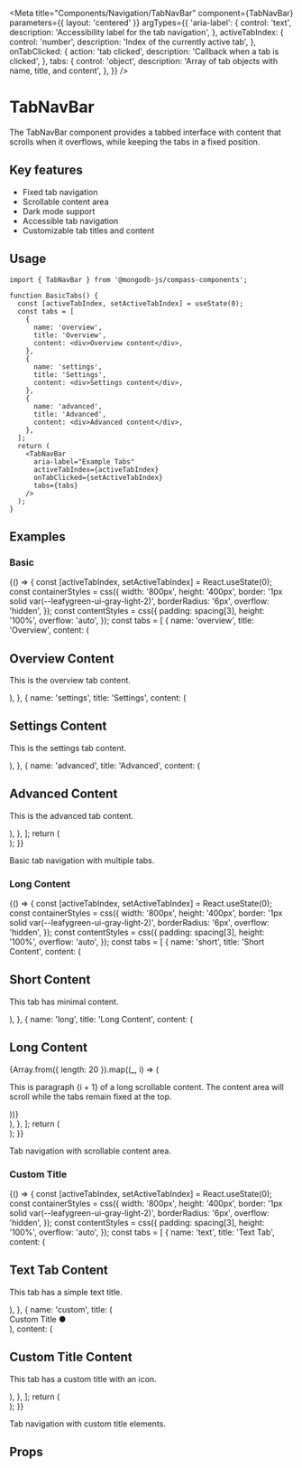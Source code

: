 
<Meta
  title="Components/Navigation/TabNavBar"
  component={TabNavBar}
  parameters={{ layout: 'centered' }}
  argTypes={{
    'aria-label': {
      control: 'text',
      description: 'Accessibility label for the tab navigation',
    },
    activeTabIndex: {
      control: 'number',
      description: 'Index of the currently active tab',
    },
    onTabClicked: {
      action: 'tab clicked',
      description: 'Callback when a tab is clicked',
    },
    tabs: {
      control: 'object',
      description: 'Array of tab objects with name, title, and content',
    },
  }}
/>

# TabNavBar

The TabNavBar component provides a tabbed interface with content that scrolls when it overflows, while keeping the tabs in a fixed position.

## Key features

- Fixed tab navigation
- Scrollable content area
- Dark mode support
- Accessible tab navigation
- Customizable tab titles and content

## Usage

```tsx
import { TabNavBar } from '@mongodb-js/compass-components';

function BasicTabs() {
  const [activeTabIndex, setActiveTabIndex] = useState(0);
  const tabs = [
    {
      name: 'overview',
      title: 'Overview',
      content: <div>Overview content</div>,
    },
    {
      name: 'settings',
      title: 'Settings',
      content: <div>Settings content</div>,
    },
    {
      name: 'advanced',
      title: 'Advanced',
      content: <div>Advanced content</div>,
    },
  ];
  return (
    <TabNavBar
      aria-label="Example Tabs"
      activeTabIndex={activeTabIndex}
      onTabClicked={setActiveTabIndex}
      tabs={tabs}
    />
  );
}
```

## Examples

### Basic

<Story name="Basic">
  {() => {
    const [activeTabIndex, setActiveTabIndex] = React.useState(0);
    const containerStyles = css({
      width: '800px',
      height: '400px',
      border: '1px solid var(--leafygreen-ui-gray-light-2)',
      borderRadius: '6px',
      overflow: 'hidden',
    });
    const contentStyles = css({
      padding: spacing[3],
      height: '100%',
      overflow: 'auto',
    });
    const tabs = [
      {
        name: 'overview',
        title: 'Overview',
        content: (
          <div className={contentStyles}>
            <h2>Overview Content</h2>
            <p>This is the overview tab content.</p>
          </div>
        ),
      },
      {
        name: 'settings',
        title: 'Settings',
        content: (
          <div className={contentStyles}>
            <h2>Settings Content</h2>
            <p>This is the settings tab content.</p>
          </div>
        ),
      },
      {
        name: 'advanced',
        title: 'Advanced',
        content: (
          <div className={contentStyles}>
            <h2>Advanced Content</h2>
            <p>This is the advanced tab content.</p>
          </div>
        ),
      },
    ];
    return (
      <div className={containerStyles}>
        <TabNavBar
          aria-label="Example Tabs"
          activeTabIndex={activeTabIndex}
          onTabClicked={setActiveTabIndex}
          tabs={tabs}
        />
      </div>
    );
  }}
</Story>

Basic tab navigation with multiple tabs.

### Long Content

<Story name="LongContent">
  {() => {
    const [activeTabIndex, setActiveTabIndex] = React.useState(0);
    const containerStyles = css({
      width: '800px',
      height: '400px',
      border: '1px solid var(--leafygreen-ui-gray-light-2)',
      borderRadius: '6px',
      overflow: 'hidden',
    });
    const contentStyles = css({
      padding: spacing[3],
      height: '100%',
      overflow: 'auto',
    });
    const tabs = [
      {
        name: 'short',
        title: 'Short Content',
        content: (
          <div className={contentStyles}>
            <h2>Short Content</h2>
            <p>This tab has minimal content.</p>
          </div>
        ),
      },
      {
        name: 'long',
        title: 'Long Content',
        content: (
          <div className={contentStyles}>
            <h2>Long Content</h2>
            {Array.from({ length: 20 }).map((_, i) => (
              <p key={i}>
                This is paragraph {i + 1} of a long scrollable content. The
                content area will scroll while the tabs remain fixed at the top.
              </p>
            ))}
          </div>
        ),
      },
    ];
    return (
      <div className={containerStyles}>
        <TabNavBar
          aria-label="Content Length Example"
          activeTabIndex={activeTabIndex}
          onTabClicked={setActiveTabIndex}
          tabs={tabs}
        />
      </div>
    );
  }}
</Story>

Tab navigation with scrollable content area.

### Custom Title

<Story name="CustomTitle">
  {() => {
    const [activeTabIndex, setActiveTabIndex] = React.useState(0);
    const containerStyles = css({
      width: '800px',
      height: '400px',
      border: '1px solid var(--leafygreen-ui-gray-light-2)',
      borderRadius: '6px',
      overflow: 'hidden',
    });
    const contentStyles = css({
      padding: spacing[3],
      height: '100%',
      overflow: 'auto',
    });
    const tabs = [
      {
        name: 'text',
        title: 'Text Tab',
        content: (
          <div className={contentStyles}>
            <h2>Text Tab Content</h2>
            <p>This tab has a simple text title.</p>
          </div>
        ),
      },
      {
        name: 'custom',
        title: (
          <div
            style={{ display: 'flex', alignItems: 'center', gap: spacing[2] }}
          >
            <span>Custom Title</span>
            <span style={{ color: 'var(--leafygreen-ui-red-base)' }}>●</span>
          </div>
        ),
        content: (
          <div className={contentStyles}>
            <h2>Custom Title Content</h2>
            <p>This tab has a custom title with an icon.</p>
          </div>
        ),
      },
    ];
    return (
      <div className={containerStyles}>
        <TabNavBar
          aria-label="Custom Title Example"
          activeTabIndex={activeTabIndex}
          onTabClicked={setActiveTabIndex}
          tabs={tabs}
        />
      </div>
    );
  }}
</Story>

Tab navigation with custom title elements.

## Props

<Controls />
